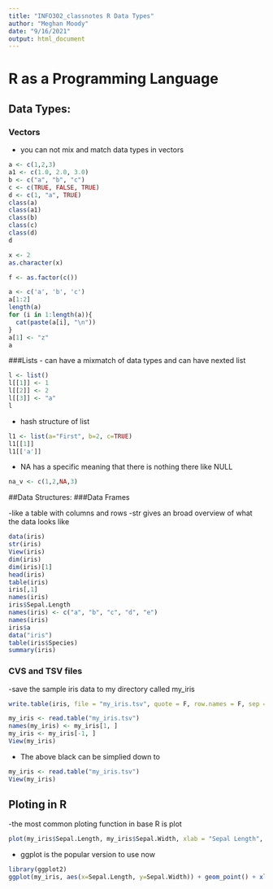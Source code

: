 ```yaml
---
title: "INFO302_classnotes R Data Types"
author: "Meghan Moody"
date: "9/16/2021"
output: html_document
---
```


# R as a Programming Language 

## Data Types: 

### Vectors 
- you can not mix and match data types in vectors
```r
a <- c(1,2,3)
a1 <- c(1.0, 2.0, 3.0)
b <- c("a", "b", "c")
c <- c(TRUE, FALSE, TRUE)
d <- c(1, "a", TRUE)
class(a)
class(a1)
class(b)
class(c)
class(d)
d

x <- 2
as.character(x)

f <- as.factor(c())

```

```r
a <- c('a', 'b', 'c')
a[1:2]
length(a)
for (i in 1:length(a)){
  cat(paste(a[i], "\n"))
}
a[1] <- "z"
a
```
###Lists 
- can have a mixmatch of data types and can have nexted list 
```r
l <- list()
l[[1]] <- 1
l[[2]] <- 2 
l[[3]] <- "a"
l
```
- hash structure of list 
```r
l1 <- list(a="First", b=2, c=TRUE)
l1[[1]]
l1[['a']]
```
- NA has a specific meaning that there is nothing there like NULL

```r
na_v <- c(1,2,NA,3)
```

##Data Structures:
###Data Frames

-like a table with columns and rows 
-str gives an broad overview of what the data looks like
```r
data(iris)
str(iris)
View(iris)
dim(iris)
dim(iris)[1]
head(iris)
table(iris)
iris[,1]
names(iris)
iris$Sepal.Length
names(iris) <- c("a", "b", "c", "d", "e")
names(iris)
iris$a
data("iris")
table(iris$Species)
summary(iris)
```
### CVS and TSV files

-save the sample iris data to my directory called my_iris
```r
write.table(iris, file = "my_iris.tsv", quote = F, row.names = F, sep = "\t")

```

```r
my_iris <- read.table("my_iris.tsv")
names(my_iris) <- my_iris[1, ]
my_iris <- my_iris[-1, ]
View(my_iris)
```
- The above black can be simplied down to 
```r
my_iris <- read.table("my_iris.tsv")
View(my_iris)
```


## Ploting in R 

-the most common ploting function in base R is plot 

```r
plot(my_iris$Sepal.Length, my_iris$Sepal.Width, xlab = "Sepal Length", ylab = "Sepal Width", main = "My Great Plot")
```
- ggplot is the popular version to use now 
```r
library(ggplot2)
ggplot(my_iris, aes(x=Sepal.Length, y=Sepal.Width)) + geom_point() + xlab("Sepal Length") + ylab("Sepal Width")
```












